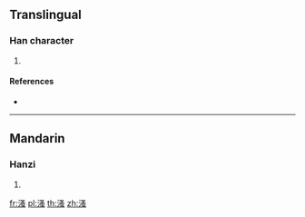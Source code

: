 {{character info/new}}
==Translingual==

===Han character===
{{Han char|rn=85|rad=水|as=10|sn=13|four=37136|canj=EEII|ids=⿰氵蚤}}

# {{defn|Han|sort=水10}}

====References====
* {{Han ref|kx=0639.350|dkj=17945|dj=1046.230|hdz=31711.070|uh=6E9E|ud=28318|bh=DE52|bd=56914}}

----

==Mandarin==

===Hanzi===
{{cmn-hanzi|pin=[[mì]] ([[mi4]]), [[mǐng]] ([[ming3]]), [[sāo]] ([[sao1]])|wg=mi<sup>4</sup>, ming<sup>3</sup>, sao<sup>1</sup>}}

# {{defn|lang=cmn|sort=水10}}

[[fr:溞]]
[[pl:溞]]
[[th:溞]]
[[zh:溞]]
